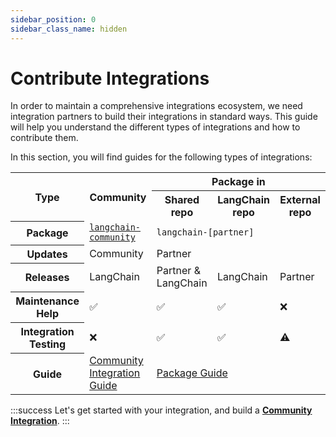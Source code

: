 ```yaml
---
sidebar_position: 0
sidebar_class_name: hidden
---
```


# Contribute Integrations

<!-- 
Vision: to maintain a comprehensive integrations ecosystem, we need integration partners to all build their integrations in standard ways.
Steps. figure out which kind of integration, follow respective guide
news: we have a new guide for contributing integrations
-->

In order to maintain a comprehensive integrations ecosystem, we need integration 
partners to build their integrations in standard ways. This guide will help you 
understand the different types of integrations and how to contribute them.

In this section, you will find guides for the following types of integrations:

<table style={{textAlign: "center"}}>
  <tr>
    <th rowspan="2">Type</th>
    <th rowspan="2">Community</th>
    <th colspan="3">Package in</th>
  </tr>
  <tr>
    <th>Shared repo</th>
    <th>LangChain repo</th>
    <th>External repo</th>
  </tr>
  <tr>
    <th>Package</th>
    <td>
      <a href="https://pypi.org/project/langchain-community"
        ><code>langchain-community</code></a
      >
    </td>
    <td colspan="3"><code>langchain-[partner]</code></td>
  </tr>
  <tr>
    <th>Updates</th>
    <td>Community</td>
    <td colspan="3">Partner</td>
  </tr>
  <tr>
    <th>Releases</th>
    <td>LangChain</td>
    <td>Partner &amp; LangChain</td>
    <td>LangChain</td>
    <td>Partner</td>
  </tr>
  <tr>
    <th>Maintenance Help</th>
    <td>✅</td>
    <td>✅</td>
    <td>✅</td>
    <td>❌</td>
  </tr>
  <tr>
    <th>Integration Testing</th>
    <td>❌</td>
    <td>✅</td>
    <td>✅</td>
    <td>⚠️</td>
  </tr>
  <tr>
    <th>Guide</th>
    <td><a href="./community.mdx">Community Integration Guide</a></td>
    <td colspan="3"><a href="./package.mdx">Package Guide</a></td>
  </tr>
</table>

:::success
Let's get started with your integration, and build a [**Community Integration**](./community.mdx).
:::
